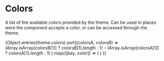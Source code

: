 
<Meta title='Theme/ Colors' />

# Colors
A list of the available colors provided by the theme.
Can be used in places were the component accepts a color,
or can be accessed through the theme.

<ColorPalette>
  {Object.entries(theme.colors).sort((colorsA, colorsB) => 
      (Array.isArray(colorsB[1]) ? colorsB[1].length : 1) -
      (Array.isArray(colorsA[1]) ? colorsA[1].length : 1)
    ).map(([key, color]) => (
      <ColorItem 
        key={key}
        title={`theme.color.${key}`} 
        a={console.log(key, color)}
        subtitle={key}
        colors={Array.isArray(color) ? color  : [color]}
      />
    )
  )}
</ColorPalette>